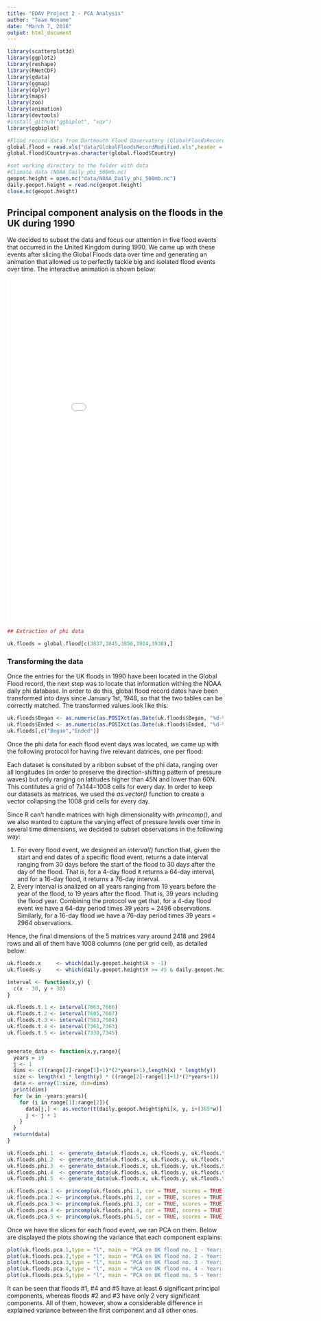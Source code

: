 ```yaml
---
title: "EDAV Project 2 - PCA Analysis"
author: "Team Noname"
date: "March 7, 2016"
output: html_document
---
```


```r

library(scatterplot3d)
library(ggplot2)
library(reshape)
library(RNetCDF)
library(gdata)
library(ggmap)
library(dplyr)
library(maps)
library(zoo)
library(animation)
library(devtools)
#install_github("ggbiplot", "vqv")
library(ggbiplot)

#Flood record data from Dartmouth Flood Observatory (GlobalFloodsRecord.xls)
global.flood = read.xls("data/GlobalFloodsRecordModified.xls",header = TRUE)
global.flood$Country=as.character(global.flood$Country)

#set working directory to the folder with data
#Climate data (NOAA_Daily_phi_500mb.nc)
geopot.height = open.nc("data/NOAA_Daily_phi_500mb.nc")
daily.geopot.height = read.nc(geopot.height)
close.nc(geopot.height)
```

## Principal component analysis on the floods in the UK during 1990

We decided to subset the data and focus our attention in five flood events that occurred in the United Kingdom during 1990. We came up with these events after slicing the Global Floods data over time and generating an animation that allowed us to perfectly tackle big and isolated flood events over time. The interactive animation is shown below:

<iframe frameBorder="0" height="800px" width="900px" src="animations/yearly_floods/yearly_floods.html"></iframe>

```r
## Extraction of phi data

uk.floods = global.flood[c(3837,3845,3856,3924,3930),]
```

### Transforming the data

Once the entries for the UK floods in 1990 have been located in the Global Flood record, the next step was to locate that information withing the NOAA daily phi database. In order to do this, global flood record dates have been transformed into days since January 1st, 1948, so that the two tables can be correctly matched. The transformed values look like this: 

```r
uk.floods$Began <- as.numeric(as.POSIXct(as.Date(uk.floods$Began, "%d-%b-%y"), origin="1948-01-01")) %/% (24*60*60) 
uk.floods$Ended <- as.numeric(as.POSIXct(as.Date(uk.floods$Ended, "%d-%b-%y"), origin="1948-01-01")) %/% (24*60*60) 
uk.floods[,c("Began","Ended")]
```

Once the phi data for each flood event days was located, we came up with the following protocol for having five relevant datrices, one per flood:

Each dataset is consituted by a ribbon subset of the phi data, ranging over all longitudes (in order to preserve the direction-shifting pattern of pressure waves) but only ranging on latitudes higher than 45N and lower than 60N. This contitutes a grid of 7x144=1008 cells for every day. In order to keep our datasets as matrices, we used the *as.vector()* function to create a vector collapsing the 1008 grid cells for every day. 

Since R can't handle matrices with high dimensionality with *princomp()*, and we also wanted to capture the varying effect of pressure levels over time in several time dimensions, we decided to subset observations in the following way: 

1) For every flood event, we designed an *interval()* function that, given the start and end dates of a specific flood event, returns a date interval ranging from 30 days before the start of the flood to 30 days after the day of the flood. That is, for a 4-day flood it returns a 64-day interval, and for a 16-day flood, it returns a 76-day interval. 
2) Every interval is analized on all years ranging from 19 years before the year of the flood, to 19 years after the flood. That is, 39 years including the flood year. Combining the protocol we get that, for a 4-day flood event we have a 64-day period times 39 years = 2496 observations. Similarly, for a 16-day flood we have a 76-day period times 39 years = 2964 observations. 

Hence, the final dimensions of the 5 matrices vary around 2418 and 2964 rows and all of them have 1008 columns (one per grid cell), as detailed below:

```r
uk.floods.x     <- which(daily.geopot.height$X > -1)
uk.floods.y     <- which(daily.geopot.height$Y >= 45 & daily.geopot.height$Y <= 60)

interval <- function(x,y) {
  c(x - 30, y + 30)
}

uk.floods.t.1 <- interval(7663,7666)
uk.floods.t.2 <- interval(7605,7607)
uk.floods.t.3 <- interval(7583,7584)
uk.floods.t.4 <- interval(7361,7363)
uk.floods.t.5 <- interval(7330,7345)


generate_data <- function(x,y,range){
  years = 19
  j <- 1
  dims <- c((range[2]-range[1]+1)*(2*years+1),length(x) * length(y))
  size <- length(x) * length(y) * ((range[2]-range[1]+1)*(2*years+1))
  data <- array(1:size, dim=dims)
  print(dims)
  for (w in -years:years){
    for (i in range[1]:range[2]){
      data[j,] <- as.vector(t(daily.geopot.height$phi[x, y, i+(365*w)]))
      j <- j + 1
    }
  }
  return(data)
}

uk.floods.phi.1  <- generate_data(uk.floods.x, uk.floods.y, uk.floods.t.1)
uk.floods.phi.2  <- generate_data(uk.floods.x, uk.floods.y, uk.floods.t.2)
uk.floods.phi.3  <- generate_data(uk.floods.x, uk.floods.y, uk.floods.t.3)
uk.floods.phi.4  <- generate_data(uk.floods.x, uk.floods.y, uk.floods.t.4)
uk.floods.phi.5  <- generate_data(uk.floods.x, uk.floods.y, uk.floods.t.5)
```

```r
uk.floods.pca.1 <- princomp(uk.floods.phi.1, cor = TRUE, scores = TRUE)
uk.floods.pca.2 <- princomp(uk.floods.phi.2, cor = TRUE, scores = TRUE)
uk.floods.pca.3 <- princomp(uk.floods.phi.3, cor = TRUE, scores = TRUE)
uk.floods.pca.4 <- princomp(uk.floods.phi.4, cor = TRUE, scores = TRUE)
uk.floods.pca.5 <- princomp(uk.floods.phi.5, cor = TRUE, scores = TRUE)
```

Once we have the slices for each flood event, we ran PCA on them. Below are displayed the plots showing the variance that each component explains: 

```r
plot(uk.floods.pca.1,type = "l", main = "PCA on UK flood no. 1 - Year: 1990")
plot(uk.floods.pca.2,type = "l", main = "PCA on UK flood no. 2 - Year: 1990")
plot(uk.floods.pca.3,type = "l", main = "PCA on UK flood no. 3 - Year: 1990")
plot(uk.floods.pca.4,type = "l", main = "PCA on UK flood no. 4 - Year: 1990")
plot(uk.floods.pca.5,type = "l", main = "PCA on UK flood no. 5 - Year: 1990")
```

It can be seen that floods \#1, \#4 and \#5 have at least 6 significant principal components, whereas floods \#2 and \#3 have only 2 very significant components. All of them, however, show a considerable difference in explained variance between the first component and all other ones. 
